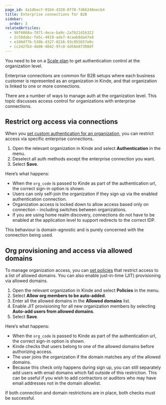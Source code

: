 ```yaml
---
page_id: 4a1dbecf-91b4-4328-8f78-fd66240eecb4
title: Enterprise connections for B2B
sidebar:
  order: 3
relatedArticles:
  - 98f6868a-7871-4ece-ba9c-2a7b21d1b322
  - 2c58dabc-fe5c-4919-ade7-4caab8da47e8
  - e100d77b-530b-4327-8216-93c955657e0c
  - cc242fb3-4b06-4842-97c8-dd58e87308df
---
```


<Aside type=”upgrade”>

You need to be on a [Scale plan](https://kinde.com/pricing/) to get authentication control at the organization level.

</Aside>

Enterprise connections are common for B2B setups where each business customer is represented as an organization in Kinde, and that organization is linked to one or more connections. 

There are a number of ways to manage auth at the organization level. This topic discusses access control for organizations with enterprise connections.

</aside>

## Restrict org access via connections

When you [set custom authentication for an organization](/authenticate/manage-authentication/organization-auth-experience/), you can restrict access via specific enterprise connections.

1. Open the relevant organization in Kinde and select **Authentication** in the menu. 
2. Deselect all auth methods except the enterprise connection you want.
3. Select **Save**.

Here’s what happens:

- When the `org_code` is passed to Kinde as part of the authentication url, the correct sign-in option is shown.
- Users can only self-join the organization if they sign up via the enabled authentication connection.
- Organization access is locked down to allow access based only on connection  - including switches between organizations.
- If you are using home realm discovery, connections do not have to be enabled at the application level to support redirects to the correct IDP.

This behaviour is domain-agnostic and is purely concerned with the connection being used.

## Org provisioning and access via allowed domains

To manage organization access, you can [set policies](/build/organizations/organization-access-policies/) that restrict access to a list of allowed domains. You can also enable just-in-time (JIT) provisioning via allowed domains.

1. Open the relevant organization in Kinde and select **Policies** in the menu. 
2. Select **Allow org members to be auto-added**. 
3. Enter all the allowed domains in the **Allowed domains** list.
4. Enable JIT provisioning for all new organization members by selecting **Auto-add users from allowed domains**. 
5. Select **Save**.

Here’s what happens:

- When the `org_code` is passed to Kinde as part of the authentication url, the correct sign-in option is shown.
- Kinde checks that users belong to one of the allowed domains before authorizing access.
- The user joins the organization if the domain matches any of the allowed domains.
- Because this check only happens during sign up, you can still separately add users with email domains which fall outside of this restriction. This can be useful if you wish to add contractors or auditors who may have email addresses not in the domain allowlist.

<Aside>

If both connection and domain restrictions are in place, both checks must be successful.

</Aside>
